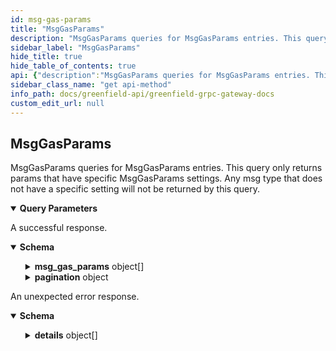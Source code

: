 ```yaml
---
id: msg-gas-params
title: "MsgGasParams"
description: "MsgGasParams queries for MsgGasParams entries. This query only returns params that have specific MsgGasParams settings."
sidebar_label: "MsgGasParams"
hide_title: true
hide_table_of_contents: true
api: {"description":"MsgGasParams queries for MsgGasParams entries. This query only returns params that have specific MsgGasParams settings.\nAny msg type that does not have a specific setting will not be returned by this query.","operationId":"MsgGasParams","responses":{"200":{"description":"A successful response.","content":{"*/*":{"schema":{"type":"object","properties":{"msg_gas_params":{"type":"array","items":{"type":"object","properties":{"msg_type_url":{"type":"string"},"fixed_type":{"description":"fixed_type specifies fixed type gas params.","type":"object","properties":{"fixed_gas":{"type":"string","format":"uint64","title":"fixed_gas is the gas cost for a fixed type msg"}}},"grant_type":{"description":"grant_type specifies dynamic type gas params for msg/grant.","type":"object","properties":{"fixed_gas":{"type":"string","format":"uint64","title":"fixed_gas is the base gas cost for a dynamic type msg"},"gas_per_item":{"type":"string","format":"uint64","title":"gas_per_item is the gas cost for a dynamic type msg per item"}}},"multi_send_type":{"description":"grant_type specifies dynamic type gas params for msg/multiSend.","type":"object","properties":{"fixed_gas":{"type":"string","format":"uint64","title":"fixed_gas is the base gas cost for a dynamic type msg"},"gas_per_item":{"type":"string","format":"uint64","title":"gas_per_item is the gas cost for a dynamic type msg per item"}}},"grant_allowance_type":{"description":"grant_type specifies dynamic type gas params for msg/grantAllowance.","type":"object","properties":{"fixed_gas":{"type":"string","format":"uint64","title":"fixed_gas is the base gas cost for a dynamic type msg"},"gas_per_item":{"type":"string","format":"uint64","title":"gas_per_item is the gas cost for a dynamic type msg per item"}}}},"title":"MsgGasParams defines gas consumption for a msg type"}},"pagination":{"description":"pagination defines the pagination in the response. This field is only\npopulated if the msg_type_urls field in the request is empty.","type":"object","properties":{"next_key":{"type":"string","format":"byte","description":"next_key is the key to be passed to PageRequest.key to\nquery the next page most efficiently. It will be empty if\nthere are no more results."},"total":{"type":"string","format":"uint64","title":"total is total number of results available if PageRequest.count_total\nwas set, its value is undefined otherwise"}}}},"description":"QueryMsgGasParamsResponse defines the RPC response of a MsgGasParams query."}}}},"default":{"description":"An unexpected error response.","content":{"*/*":{"schema":{"type":"object","properties":{"error":{"type":"string"},"code":{"type":"integer","format":"int32"},"message":{"type":"string"},"details":{"type":"array","items":{"type":"object","properties":{"type_url":{"type":"string"},"value":{"type":"string","format":"byte"}}}}}}}}}},"parameters":[{"name":"msg_type_urls","description":"msg_type_urls is the specific type urls you want look up. Leave empty to get all entries.","in":"query","required":false,"explode":true,"schema":{"type":"array","items":{"type":"string"}}},{"name":"pagination.key","description":"key is a value returned in PageResponse.next_key to begin\nquerying the next page most efficiently. Only one of offset or key\nshould be set.","in":"query","required":false,"schema":{"type":"string","format":"byte"}},{"name":"pagination.offset","description":"offset is a numeric offset that can be used when key is unavailable.\nIt is less efficient than using key. Only one of offset or key should\nbe set.","in":"query","required":false,"schema":{"type":"string","format":"uint64"}},{"name":"pagination.limit","description":"limit is the total number of results to be returned in the result page.\nIf left empty it will default to a value to be set by each app.","in":"query","required":false,"schema":{"type":"string","format":"uint64"}},{"name":"pagination.count_total","description":"count_total is set to true  to indicate that the result set should include\na count of the total number of items available for pagination in UIs.\ncount_total is only respected when offset is used. It is ignored when key\nis set.","in":"query","required":false,"schema":{"type":"boolean"}},{"name":"pagination.reverse","description":"reverse is set to true if results are to be returned in the descending order.\n\nSince: cosmos-sdk 0.43","in":"query","required":false,"schema":{"type":"boolean"}}],"tags":["Query"],"method":"get","path":"/cosmos/gashub/v1beta1/msg_gas_params","servers":[{"url":"https://gnfd-testnet-fullnode-tendermint-us.bnbchain.org"}],"info":{"title":"Greenfield - gRPC Gateway docs","description":"A REST interface for state queries","version":"1.0.0"},"postman":{"name":"MsgGasParams","description":{"content":"MsgGasParams queries for MsgGasParams entries. This query only returns params that have specific MsgGasParams settings.\nAny msg type that does not have a specific setting will not be returned by this query.","type":"text/plain"},"url":{"path":["cosmos","gashub","v1beta1","msg_gas_params"],"host":["{{baseUrl}}"],"query":[{"disabled":false,"description":{"content":"msg_type_urls is the specific type urls you want look up. Leave empty to get all entries.","type":"text/plain"},"key":"msg_type_urls","value":""},{"disabled":false,"description":{"content":"key is a value returned in PageResponse.next_key to begin\nquerying the next page most efficiently. Only one of offset or key\nshould be set.","type":"text/plain"},"key":"pagination.key","value":""},{"disabled":false,"description":{"content":"offset is a numeric offset that can be used when key is unavailable.\nIt is less efficient than using key. Only one of offset or key should\nbe set.","type":"text/plain"},"key":"pagination.offset","value":""},{"disabled":false,"description":{"content":"limit is the total number of results to be returned in the result page.\nIf left empty it will default to a value to be set by each app.","type":"text/plain"},"key":"pagination.limit","value":""},{"disabled":false,"description":{"content":"count_total is set to true  to indicate that the result set should include\na count of the total number of items available for pagination in UIs.\ncount_total is only respected when offset is used. It is ignored when key\nis set.","type":"text/plain"},"key":"pagination.count_total","value":""},{"disabled":false,"description":{"content":"reverse is set to true if results are to be returned in the descending order.\n\nSince: cosmos-sdk 0.43","type":"text/plain"},"key":"pagination.reverse","value":""}],"variable":[]},"header":[{"key":"Accept","value":"*/*"}],"method":"GET"}}
sidebar_class_name: "get api-method"
info_path: docs/greenfield-api/greenfield-grpc-gateway-docs
custom_edit_url: null
---
```



## MsgGasParams



MsgGasParams queries for MsgGasParams entries. This query only returns params that have specific MsgGasParams settings.
Any msg type that does not have a specific setting will not be returned by this query.

<details style={{"marginBottom":"1rem"}} data-collapsed={false} open={true}><summary style={{}}><strong>Query Parameters</strong></summary><div><ul><ParamsItem className={"paramsItem"} param={{"name":"msg_type_urls","description":"msg_type_urls is the specific type urls you want look up. Leave empty to get all entries.","in":"query","required":false,"explode":true,"schema":{"type":"array","items":{"type":"string"}}}}></ParamsItem><ParamsItem className={"paramsItem"} param={{"name":"pagination.key","description":"key is a value returned in PageResponse.next_key to begin\nquerying the next page most efficiently. Only one of offset or key\nshould be set.","in":"query","required":false,"schema":{"type":"string","format":"byte"}}}></ParamsItem><ParamsItem className={"paramsItem"} param={{"name":"pagination.offset","description":"offset is a numeric offset that can be used when key is unavailable.\nIt is less efficient than using key. Only one of offset or key should\nbe set.","in":"query","required":false,"schema":{"type":"string","format":"uint64"}}}></ParamsItem><ParamsItem className={"paramsItem"} param={{"name":"pagination.limit","description":"limit is the total number of results to be returned in the result page.\nIf left empty it will default to a value to be set by each app.","in":"query","required":false,"schema":{"type":"string","format":"uint64"}}}></ParamsItem><ParamsItem className={"paramsItem"} param={{"name":"pagination.count_total","description":"count_total is set to true  to indicate that the result set should include\na count of the total number of items available for pagination in UIs.\ncount_total is only respected when offset is used. It is ignored when key\nis set.","in":"query","required":false,"schema":{"type":"boolean"}}}></ParamsItem><ParamsItem className={"paramsItem"} param={{"name":"pagination.reverse","description":"reverse is set to true if results are to be returned in the descending order.\n\nSince: cosmos-sdk 0.43","in":"query","required":false,"schema":{"type":"boolean"}}}></ParamsItem></ul></div></details><div><ApiTabs><TabItem label={"200"} value={"200"}><div>

A successful response.

</div><div><MimeTabs schemaType={"response"}><TabItem label={"*/*"} value={"*/*"}><SchemaTabs><TabItem label={"Schema"} value={"Schema"}><details style={{}} data-collapsed={false} open={true}><summary style={{"textAlign":"left"}}><strong>Schema</strong></summary><div style={{"textAlign":"left","marginLeft":"1rem"}}></div><ul style={{"marginLeft":"1rem"}}><SchemaItem collapsible={true} className={"schemaItem"}><details style={{}}><summary style={{}}><strong>msg_gas_params</strong><span style={{"opacity":"0.6"}}> object[]</span></summary><div style={{"marginLeft":"1rem"}}><li><div style={{"fontSize":"var(--ifm-code-font-size)","opacity":"0.6","marginLeft":"-.5rem","paddingBottom":".5rem"}}>Array [</div></li><SchemaItem collapsible={false} name={"msg_type_url"} required={false} schemaName={"string"} qualifierMessage={undefined} schema={{"type":"string"}}></SchemaItem><SchemaItem collapsible={true} className={"schemaItem"}><details style={{}}><summary style={{}}><strong>fixed_type</strong><span style={{"opacity":"0.6"}}> object</span></summary><div style={{"marginLeft":"1rem"}}><div style={{"marginTop":".5rem","marginBottom":".5rem"}}>

fixed_type specifies fixed type gas params.

</div><SchemaItem collapsible={false} name={"fixed_gas"} required={false} schemaName={"uint64"} qualifierMessage={undefined} schema={{"type":"string","format":"uint64","title":"fixed_gas is the gas cost for a fixed type msg"}}></SchemaItem></div></details></SchemaItem><SchemaItem collapsible={true} className={"schemaItem"}><details style={{}}><summary style={{}}><strong>grant_type</strong><span style={{"opacity":"0.6"}}> object</span></summary><div style={{"marginLeft":"1rem"}}><div style={{"marginTop":".5rem","marginBottom":".5rem"}}>

grant_type specifies dynamic type gas params for msg/grant.

</div><SchemaItem collapsible={false} name={"fixed_gas"} required={false} schemaName={"uint64"} qualifierMessage={undefined} schema={{"type":"string","format":"uint64","title":"fixed_gas is the base gas cost for a dynamic type msg"}}></SchemaItem><SchemaItem collapsible={false} name={"gas_per_item"} required={false} schemaName={"uint64"} qualifierMessage={undefined} schema={{"type":"string","format":"uint64","title":"gas_per_item is the gas cost for a dynamic type msg per item"}}></SchemaItem></div></details></SchemaItem><SchemaItem collapsible={true} className={"schemaItem"}><details style={{}}><summary style={{}}><strong>multi_send_type</strong><span style={{"opacity":"0.6"}}> object</span></summary><div style={{"marginLeft":"1rem"}}><div style={{"marginTop":".5rem","marginBottom":".5rem"}}>

grant_type specifies dynamic type gas params for msg/multiSend.

</div><SchemaItem collapsible={false} name={"fixed_gas"} required={false} schemaName={"uint64"} qualifierMessage={undefined} schema={{"type":"string","format":"uint64","title":"fixed_gas is the base gas cost for a dynamic type msg"}}></SchemaItem><SchemaItem collapsible={false} name={"gas_per_item"} required={false} schemaName={"uint64"} qualifierMessage={undefined} schema={{"type":"string","format":"uint64","title":"gas_per_item is the gas cost for a dynamic type msg per item"}}></SchemaItem></div></details></SchemaItem><SchemaItem collapsible={true} className={"schemaItem"}><details style={{}}><summary style={{}}><strong>grant_allowance_type</strong><span style={{"opacity":"0.6"}}> object</span></summary><div style={{"marginLeft":"1rem"}}><div style={{"marginTop":".5rem","marginBottom":".5rem"}}>

grant_type specifies dynamic type gas params for msg/grantAllowance.

</div><SchemaItem collapsible={false} name={"fixed_gas"} required={false} schemaName={"uint64"} qualifierMessage={undefined} schema={{"type":"string","format":"uint64","title":"fixed_gas is the base gas cost for a dynamic type msg"}}></SchemaItem><SchemaItem collapsible={false} name={"gas_per_item"} required={false} schemaName={"uint64"} qualifierMessage={undefined} schema={{"type":"string","format":"uint64","title":"gas_per_item is the gas cost for a dynamic type msg per item"}}></SchemaItem></div></details></SchemaItem><li><div style={{"fontSize":"var(--ifm-code-font-size)","opacity":"0.6","marginLeft":"-.5rem"}}>]</div></li></div></details></SchemaItem><SchemaItem collapsible={true} className={"schemaItem"}><details style={{}}><summary style={{}}><strong>pagination</strong><span style={{"opacity":"0.6"}}> object</span></summary><div style={{"marginLeft":"1rem"}}><div style={{"marginTop":".5rem","marginBottom":".5rem"}}>

pagination defines the pagination in the response. This field is only
populated if the msg_type_urls field in the request is empty.

</div><SchemaItem collapsible={false} name={"next_key"} required={false} schemaName={"byte"} qualifierMessage={undefined} schema={{"type":"string","format":"byte","description":"next_key is the key to be passed to PageRequest.key to\nquery the next page most efficiently. It will be empty if\nthere are no more results."}}></SchemaItem><SchemaItem collapsible={false} name={"total"} required={false} schemaName={"uint64"} qualifierMessage={undefined} schema={{"type":"string","format":"uint64","title":"total is total number of results available if PageRequest.count_total\nwas set, its value is undefined otherwise"}}></SchemaItem></div></details></SchemaItem></ul></details></TabItem><TabItem label={"Example (from schema)"} value={"Example (from schema)"}><ResponseSamples responseExample={"{\n  \"msg_gas_params\": [\n    {\n      \"msg_type_url\": \"string\",\n      \"fixed_type\": {\n        \"fixed_gas\": \"string\"\n      },\n      \"grant_type\": {\n        \"fixed_gas\": \"string\",\n        \"gas_per_item\": \"string\"\n      },\n      \"multi_send_type\": {\n        \"fixed_gas\": \"string\",\n        \"gas_per_item\": \"string\"\n      },\n      \"grant_allowance_type\": {\n        \"fixed_gas\": \"string\",\n        \"gas_per_item\": \"string\"\n      }\n    }\n  ],\n  \"pagination\": {\n    \"next_key\": \"string\",\n    \"total\": \"string\"\n  }\n}"} language={"json"}></ResponseSamples></TabItem></SchemaTabs></TabItem></MimeTabs></div></TabItem><TabItem label={"default"} value={"default"}><div>

An unexpected error response.

</div><div><MimeTabs schemaType={"response"}><TabItem label={"*/*"} value={"*/*"}><SchemaTabs><TabItem label={"Schema"} value={"Schema"}><details style={{}} data-collapsed={false} open={true}><summary style={{"textAlign":"left"}}><strong>Schema</strong></summary><div style={{"textAlign":"left","marginLeft":"1rem"}}></div><ul style={{"marginLeft":"1rem"}}><SchemaItem collapsible={false} name={"error"} required={false} schemaName={"string"} qualifierMessage={undefined} schema={{"type":"string"}}></SchemaItem><SchemaItem collapsible={false} name={"code"} required={false} schemaName={"int32"} qualifierMessage={undefined} schema={{"type":"integer","format":"int32"}}></SchemaItem><SchemaItem collapsible={false} name={"message"} required={false} schemaName={"string"} qualifierMessage={undefined} schema={{"type":"string"}}></SchemaItem><SchemaItem collapsible={true} className={"schemaItem"}><details style={{}}><summary style={{}}><strong>details</strong><span style={{"opacity":"0.6"}}> object[]</span></summary><div style={{"marginLeft":"1rem"}}><li><div style={{"fontSize":"var(--ifm-code-font-size)","opacity":"0.6","marginLeft":"-.5rem","paddingBottom":".5rem"}}>Array [</div></li><SchemaItem collapsible={false} name={"type_url"} required={false} schemaName={"string"} qualifierMessage={undefined} schema={{"type":"string"}}></SchemaItem><SchemaItem collapsible={false} name={"value"} required={false} schemaName={"byte"} qualifierMessage={undefined} schema={{"type":"string","format":"byte"}}></SchemaItem><li><div style={{"fontSize":"var(--ifm-code-font-size)","opacity":"0.6","marginLeft":"-.5rem"}}>]</div></li></div></details></SchemaItem></ul></details></TabItem><TabItem label={"Example (from schema)"} value={"Example (from schema)"}><ResponseSamples responseExample={"{\n  \"error\": \"string\",\n  \"code\": 0,\n  \"message\": \"string\",\n  \"details\": [\n    {\n      \"type_url\": \"string\",\n      \"value\": \"string\"\n    }\n  ]\n}"} language={"json"}></ResponseSamples></TabItem></SchemaTabs></TabItem></MimeTabs></div></TabItem></ApiTabs></div>
      
